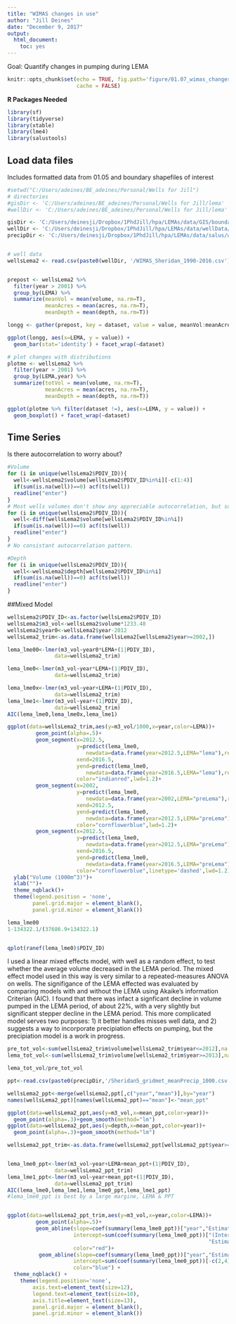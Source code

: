 ```yaml
---
title: "WIMAS changes in use"
author: "Jill Deines"
date: "December 9, 2017"
output: 
  html_document:
    toc: yes
---
```


Goal: Quantify changes in pumping during LEMA

```r
knitr::opts_chunk$set(echo = TRUE, fig.path='figure/01.07_wimas_changes/',
                      cache = FALSE)
```

**R Packages Needed**

```r
library(sf)
library(tidyverse)
library(xtable)
library(lme4)
library(salustools)
```

## Load data files
Includes formatted data from 01.05 and boundary shapefiles of interest

```r
#setwd("C:/Users/adeines/BE_adeines/Personal/Wells for Jill")
# directories
#gisDir <- 'C:/Users/adeines/BE_adeines/Personal/Wells for Jill/lema'
#wellDir <- 'C:/Users/adeines/BE_adeines/Personal/Wells for Jill/lema'

gisDir <- 'C:/Users/deinesji/Dropbox/1PhdJill/hpa/LEMAs/data/GIS/boundaries'
wellDir <- 'C:/Users/deinesji/Dropbox/1PhdJill/hpa/LEMAs/data/wellData/WIMAS_AnthonyCleaned_JillFormatted'
precipDir <- 'C:/Users/deinesji/Dropbox/1PhdJill/hpa/LEMAs/data/salus/weather/weatherCheckSheridan'


# well data
wellsLema2 <- read.csv(paste0(wellDir, '/WIMAS_Sheridan_1990-2016.csv'))


prepost <- wellsLema2 %>%
  filter(year > 2001) %>%
  group_by(LEMA) %>%
  summarize(meanVol = mean(volume, na.rm=T), 
            meanAcres = mean(acres, na.rm=T),
            meanDepth = mean(depth, na.rm=T))

longg <- gather(prepost, key = dataset, value = value, meanVol:meanAcres)

ggplot(longg, aes(x=LEMA, y = value)) + 
  geom_bar(stat='identity') + facet_wrap(~dataset)

# plot changes with distributions
plotme <- wellsLema2 %>%
  filter(year > 2001) %>%
  group_by(LEMA,year) %>%
  summarize(totVol = mean(volume, na.rm=T), 
            meanAcres = mean(acres, na.rm=T),
            meanDepth = mean(depth, na.rm=T))

ggplot(plotme %>% filter(dataset !=), aes(x=LEMA, y = value)) +
  geom_boxplot() + facet_wrap(~dataset)
```



## Time Series
Is there autocorrelation to worry about?

```r
#Volume
for (i in unique(wellsLema2$PDIV_ID)){
  well<-wellsLema2$volume[wellsLema2$PDIV_ID%in%i][-c(1:4)]
  if(sum(is.na(well))==0) acf(ts(well))
  readline("enter")
}
# Most wells volumes don't show any appreciable autocorrelation, but some do, which is tedious.
for (i in unique(wellsLema2$PDIV_ID)){
  well<-diff(wellsLema2$volume[wellsLema2$PDIV_ID%in%i])
  if(sum(is.na(well))==0) acf(ts(well))
  readline("enter")
}
# No consistant autocorrelation pattern.

#Depth
for (i in unique(wellsLema2$PDIV_ID)){
  well<-wellsLema2$depth[wellsLema2$PDIV_ID%in%i]
  if(sum(is.na(well))==0) acf(ts(well))
  readline("enter")
}

````

##Mixed Model
```r
wellsLema2$PDIV_ID<-as.factor(wellsLema2$PDIV_ID)
wellsLema2$m3_vol<-wellsLema2$volume*1233.48
wellsLema2$year0<-wellsLema2$year-2012
wellsLema2_trim<-as.data.frame(wellsLema2[wellsLema2$year>=2002,])

lema_lme00<-lmer(m3_vol~year0*LEMA+(1|PDIV_ID),
               data=wellsLema2_trim)

lema_lme0<-lmer(m3_vol~year*LEMA+(1|PDIV_ID),
               data=wellsLema2_trim)

lema_lme0x<-lmer(m3_vol~year+LEMA+(1|PDIV_ID),
               data=wellsLema2_trim)
lema_lme1<-lmer(m3_vol~year+(1|PDIV_ID),
               data=wellsLema2_trim)
AIC(lema_lme0,lema_lme0x,lema_lme1)

ggplot(data=wellsLema2_trim,aes(y=m3_vol/1000,x=year,color=LEMA))+
         geom_point(alpha=.5)+
         geom_segment(x=2012.5,
                      y=predict(lema_lme0,
                         newdata=data.frame(year=2012.5,LEMA="lema"),re.form=NA)/1000,
                      xend=2016.5,
                      yend=predict(lema_lme0,
                         newdata=data.frame(year=2016.5,LEMA="lema"),re.form=NA)/1000,
                      color="indianred",lwd=1.2)+
         geom_segment(x=2002,
                      y=predict(lema_lme0,
                         newdata=data.frame(year=2002,LEMA="preLema"),re.form=NA)/1000,
                      xend=2012.5,
                      yend=predict(lema_lme0,
                         newdata=data.frame(year=2012.5,LEMA="preLema"),re.form=NA)/1000,
                      color="cornflowerblue",lwd=1.2)+
         geom_segment(x=2012.5,
                      y=predict(lema_lme0,
                         newdata=data.frame(year=2012.5,LEMA="preLema"),re.form=NA)/1000,
                      xend=2016.5,
                      yend=predict(lema_lme0,
                         newdata=data.frame(year=2016.5,LEMA="preLema"),re.form=NA)/1000,
                      color="cornflowerblue",linetype='dashed',lwd=1.2)+
  ylab("Volume (1000m^3)")+
  xlab("")+
  theme_nqblack()+
  theme(legend.position = 'none',
        panel.grid.major = element_blank(), 
        panel.grid.minor = element_blank())

lema_lme00
1-134322.1/(37686.9+134322.1)


qplot(ranef(lema_lme0)$PDIV_ID)

```
I used a linear mixed effects model, with well as a random effect, to test whether the average volume decreased in the LEMA period.  The mixed effect model used in this way is very similar to a repeated-measures ANOVA on wells.  The signifigance of the LEMA effected was evaluated by comparing models with and without the LEMA using Akaike's information Criterian (AIC).  I found that there was infact a signficant decline in volume pumped in the LEMA period, of about 22%, with a very slightly but significant stepper decline in the LEMA period.  This more complicated model serves two purposes: 1) it better handles misses well data, and 2) suggests a way to incorporate precipiation effects on pumping, but the precipiation model is a work in progress.

```r
pre_tot_vol<-sum(wellsLema2_trim$volume[wellsLema2_trim$year<=2012],na.rm=TRUE)/11
lema_tot_vol<-sum(wellsLema2_trim$volume[wellsLema2_trim$year>=2013],na.rm=TRUE)/4

lema_tot_vol/pre_tot_vol

````




```r
ppt<-read.csv(paste0(precipDir,'/Sheridan5_gridmet_meanPrecip_1000.csv'))

wellsLema2_ppt<-merge(wellsLema2,ppt[,c("year","mean")],by="year")
names(wellsLema2_ppt)[names(wellsLema2_ppt)=="mean"]<-"mean_ppt"

ggplot(data=wellsLema2_ppt,aes(y=m3_vol,x=mean_ppt,color=year))+
  geom_point(alpha=.3)+geom_smooth(method="lm")
ggplot(data=wellsLema2_ppt,aes(y=depth,x=mean_ppt,color=year))+
  geom_point(alpha=.3)+geom_smooth(method="lm")

wellsLema2_ppt_trim<-as.data.frame(wellsLema2_ppt[wellsLema2_ppt$year>=2006,])


lema_lme0_ppt<-lmer(m3_vol~year+LEMA+mean_ppt+(1|PDIV_ID),
               data=wellsLema2_ppt_trim)
lema_lme1_ppt<-lmer(m3_vol~year+mean_ppt+(1|PDIV_ID),
               data=wellsLema2_ppt_trim)
AIC(lema_lme0,lema_lme1,lema_lme0_ppt,lema_lme1_ppt)
#lema_lme0_ppt is best by a large margine, LEMA & PPT


ggplot(data=wellsLema2_ppt_trim,aes(y=m3_vol,x=year,color=LEMA))+
         geom_point(alpha=.5)+
         geom_abline(slope=coef(summary(lema_lme0_ppt))["year","Estimate"],
                     intercept=sum(coef(summary(lema_lme0_ppt))["(Intercept)",
                                                                "Estimate"]),
                     color="red")+
          geom_abline(slope=coef(summary(lema_lme0_ppt))["year","Estimate"],
                     intercept=sum(coef(summary(lema_lme0_ppt))[-c(2,4),"Estimate"]),
                     color="blue") +
  theme_nqblack() +
    theme(legend.position='none',
        axis.text=element_text(size=12),
        legend.text=element_text(size=10),
        axis.title=element_text(size=13),
        panel.grid.major = element_blank(),
        panel.grid.minor = element_blank())
```



